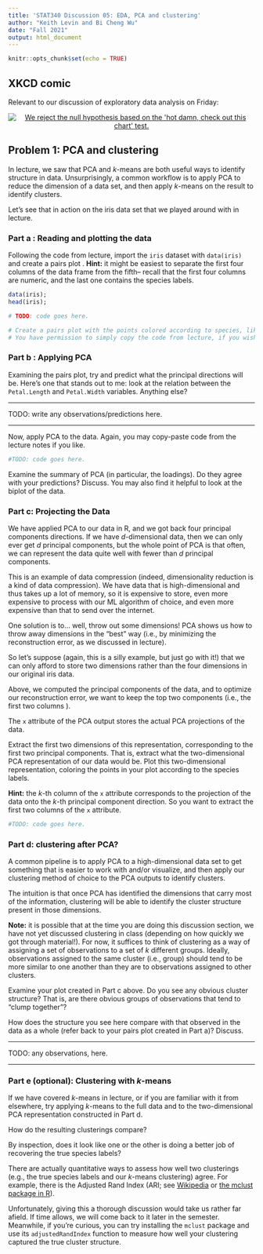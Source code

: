 ```yaml
---
title: 'STAT340 Discussion 05: EDA, PCA and clustering'
author: "Keith Levin and Bi Cheng Wu"
date: "Fall 2021"
output: html_document
---
```


```r
knitr::opts_chunk$set(echo = TRUE)

```

## XKCD comic

Relevant to our discussion of exploratory data analysis on Friday:

<center><a href="https://xkcd.com/2400/"><img id="comic" src="https://imgs.xkcd.com/comics/statistics.png" title="We reject the null hypothesis based on the 'hot damn, check out this chart' test."></a></center>


##  Problem 1: PCA and clustering

In lecture, we saw that PCA and $k$-means are both useful ways to identify structure in data.
Unsurprisingly, a common workflow is to apply PCA to reduce the dimension of a data set, and then apply $k$-means on the result to identify clusters.

Let's see that in action on the iris data set that we played around with in lecture.

### Part a : Reading and plotting the data

Following the code from lecture, import the `iris` dataset with `data(iris)` and create a pairs plot .
__Hint:__ it might be easiest to separate the first four columns of the data frame from the fifth-- recall that the first four columns are numeric, and the last one contains the species labels.

```r
data(iris);
head(iris);
```

```r

# TODO: code goes here.

# Create a pairs plot with the points colored according to species, like in the lecture code.
# You have permission to simply copy the code from lecture, if you wish.

```

### Part b : Applying PCA

Examining the pairs plot, try and predict what the principal directions will be.
Here's one that stands out to me: look at the relation between the `Petal.Length` and `Petal.Width` variables. Anything else?

***

TODO: write any observations/predictions here.

***

Now, apply PCA to the data. Again, you may copy-paste code from the lecture notes if you like.

```r

#TODO: code goes here.

```

Examine the summary of PCA (in particular, the loadings). Do they agree with your predictions? Discuss. You may also find it helpful to look at the biplot of the data.

### Part c: Projecting the Data

We have applied PCA to our data in R, and we got back four principal components directions.
If we have $d$-dimensional data, then we can only ever get $d$ principal components, but the whole point of PCA is that often, we can represent the data quite well with fewer than $d$ principal components.

This is an example of data compression (indeed, dimensionality reduction is a kind of data compression).
We have data that is high-dimensional and thus takes up a lot of memory, so it is expensive to store, even more expensive to process with our ML algorithm of choice, and even more expensive than that to send over the internet.

One solution is to... well, throw out some dimensions!
PCA shows us how to throw away dimensions in the "best" way (i.e., by minimizing the reconstruction error, as we discussed in lecture).

So let's suppose (again, this is a silly example, but just go with it!) that we can only afford to store two dimensions rather than the four dimensions in our original iris data.

Above, we computed the principal components of the data, and to optimize our reconstruction error, we want to keep the top two components (i.e., the first two columns ).

The `x` attribute of the PCA output stores the actual PCA projections of the data.

Extract the first two dimensions of this representation, corresponding to the first two principal components.
That is, extract what the two-dimensional PCA representation of our data would be.
Plot this two-dimensional representation, coloring the points in your plot according to the species labels.

__Hint:__ the $k$-th column of the `x` attribute corresponds to the projection of the data onto the $k$-th principal component direction. So you want to extract the first two columns of the `x` attribute.

```r

#TODO: code goes here.

```

### Part d: clustering after PCA?

A common pipeline is to apply PCA to a high-dimensional data set to get something that is easier to work with and/or visualize, and then apply our clustering method of choice to the PCA outputs to identify clusters.

The intuition is that once PCA has identified the dimensions that carry most of the information, clustering will be able to identify the cluster structure present in those dimensions.

__Note:__ it is possible that at the time you are doing this discussion section, we have not yet discussed clustering in class (depending on how quickly we got through material!).
For now, it suffices to think of clustering as a way of assigning a set of observations to a set of $k$ different groups.
Ideally, observations assigned to the same cluster (i.e., group) should tend to be more similar to one another than they are to observations assigned to other clusters.

Examine your plot created in Part c above. Do you see any obvious cluster structure? That is, are there obvious groups of observations that tend to "clump together"?

How does the structure you see here compare with that observed in the data as a whole (refer back to your pairs plot created in Part a)? Discuss.

***

TODO: any observations, here.

***

### Part e (optional): Clustering with $k$-means

If we have covered $k$-means in lecture, or if you are familiar with it from elsewhere, try applying $k$-means to the full data and to the two-dimensional PCA representation constructed in Part d.

How do the resulting clusterings compare?

By inspection, does it look like one or the other is doing a better job of recovering the true species labels?

There are actually quantitative ways to assess how well two clusterings (e.g., the true species labels and our $k$-means clustering) agree.
For example, there is the Adjusted Rand Index (ARI; see [Wikipedia](https://en.wikipedia.org/wiki/Rand_index#Adjusted_Rand_index) or [the mclust package in R](https://rdrr.io/cran/mclust/man/adjustedRandIndex.html)).

Unfortunately, giving this a thorough discussion would take us rather far afield.
If time allows, we will come back to it later in the semester.
Meanwhile, if you're curious, you can try installing the `mclust` package and use its `adjustedRandIndex` function to measure how well your clustering captured the true cluster structure.
